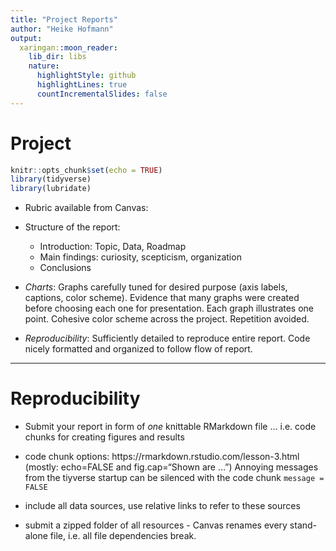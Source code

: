 ```yaml
---
title: "Project Reports"
author: "Heike Hofmann"
output:
  xaringan::moon_reader:
    lib_dir: libs
    nature:
      highlightStyle: github
      highlightLines: true
      countIncrementalSlides: false
---
```


# Project 

```r
knitr::opts_chunk$set(echo = TRUE)
library(tidyverse)
library(lubridate)
```

- Rubric available from Canvas:

- Structure of the report: 

    - Introduction: Topic, Data, Roadmap
    - Main findings: curiosity, scepticism, organization
    - Conclusions

- *Charts*:
Graphs carefully tuned for desired purpose (axis labels, captions, color scheme). Evidence that many graphs were created before choosing each one for presentation. Each graph illustrates one point. Cohesive color scheme across the project. Repetition avoided.

- *Reproducibility*:
Sufficiently detailed to reproduce entire report. Code nicely formatted and organized to follow flow of report.


---

# Reproducibility

- Submit your report in form of *one* knittable RMarkdown file ... i.e. code chunks for creating figures and results
- code chunk options: https://rmarkdown.rstudio.com/lesson-3.html
(mostly: echo=FALSE and fig.cap="Shown are ...")
Annoying messages from the tiyverse startup can be silenced with the code chunk `message = FALSE`
- include all data sources, use relative links to refer to these sources

- submit a zipped folder of all resources - Canvas renames every stand-alone file, i.e. all file dependencies break.
